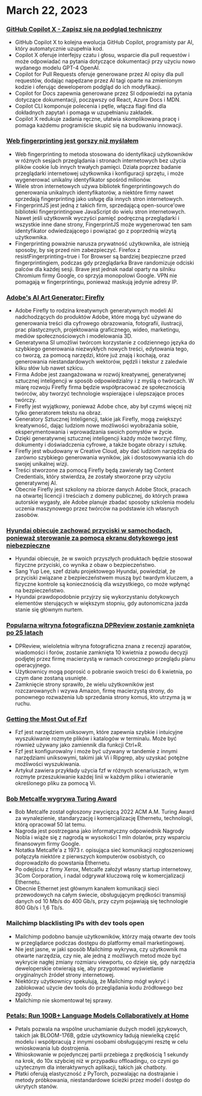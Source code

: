 

<CallToAction />

<Steps>

# March 22, 2023

### [GitHub Copilot X - Zapisz się na podgląd techniczny](https://github.blog/2023-03-22-github-copilot-x-the-ai-powered-developer-experience/?ref=hackernewsgpt.com)

- GitHub Copilot X to kolejna ewolucja GitHub Copilot, programisty par AI, który automatycznie uzupełnia kod.
- Copilot X oferuje interfejsy czatu i głosu, wsparcie dla pull requestów i może odpowiadać na pytania dotyczące dokumentacji przy użyciu nowo wydanego modelu GPT-4 OpenAI.
- Copilot for Pull Requests oferuje generowane przez AI opisy dla pull requestów, dodając napędzane przez AI tagi oparte na zmienionym kodzie i oferując deweloperom podgląd do ich modyfikacji.
- Copilot for Docs zapewnia generowane przez SI odpowiedzi na pytania dotyczące dokumentacji, począwszy od React, Azure Docs i MDN.
- Copilot CLI komponuje polecenia i pętle, włącza flagi find dla dokładnych zapytań i pomaga w uzupełnianiu zakładek.
- Copilot X redukuje zadania ręczne, ułatwia skomplikowaną pracę i pomaga każdemu programiście skupić się na budowaniu innowacji.

### [Web fingerprinting jest gorszy niż myślałem](https://www.bitestring.com/posts/2023-03-19-web-fingerprinting-is-worse-than-I-thought.html?ref=hackernewsgpt.com)

- Web fingerprinting to metoda stosowana do identyfikacji użytkowników w różnych sesjach przeglądania i stronach internetowych bez użycia plików cookie lub innych trwałych pamięci. Działa poprzez badanie przeglądarki internetowej użytkownika i konfiguracji sprzętu, i może wygenerować unikalny identyfikator spośród milionów.
- Wiele stron internetowych używa bibliotek fingerprintingowych do generowania unikalnych identyfikatorów, a niektóre firmy nawet sprzedają fingerprinting jako usługę dla innych stron internetowych.
- FingerprintJS jest jedną z takich firm, sprzedającą open-source'owe biblioteki fingerprintingowe JavaScript do wielu stron internetowych. Nawet jeśli użytkownik wyczyści pamięć podręczną przeglądarki i wszystkie inne dane strony, FingerprintJS może wygenerować ten sam identyfikator odwiedzającego i powiązać go z poprzednią wizytą użytkownika.
- Fingerprinting poważnie narusza prywatność użytkownika, ale istnieją sposoby, by się przed nim zabezpieczyć. Firefox z resistFingerprinting=true i Tor Browser są bardziej bezpieczne przed fingerprintingiem, podczas gdy przeglądarka Brave randomizuje odciski palców dla każdej sesji. Brave jest jednak nadal oparty na silniku Chromium firmy Google, co sprzyja monopolowi Google. VPN nie pomagają w fingerprintingu, ponieważ maskują jedynie adresy IP.

### [Adobe's AI Art Generator: Firefly](https://www.adobe.com/sensei/generative-ai/firefly.html?ref=hackernewsgpt.com)

- Adobe Firefly to rodzina kreatywnych generatywnych modeli AI nadchodzących do produktów Adobe, które mogą być używane do generowania treści dla cyfrowego obrazowania, fotografii, ilustracji, prac plastycznych, projektowania graficznego, wideo, marketingu, mediów społecznościowych i modelowania 3D.
- Generatywna SI umożliwi twórcom korzystanie z codziennego języka do szybkiego generowania niezwykłych nowych treści, edytowania tego, co tworzą, za pomocą narzędzi, które już znają i kochają, oraz generowania niestandardowych wektorów, pędzli i tekstur z zaledwie kilku słów lub nawet szkicu.
- Firma Adobe jest zaangażowana w rozwój kreatywnej, generatywnej sztucznej inteligencji w sposób odpowiedzialny i z myślą o twórcach. W miarę rozwoju Firefly firma będzie współpracować ze społecznością twórców, aby tworzyć technologie wspierające i ulepszające proces twórczy.
- Firefly jest wyjątkowy, ponieważ Adobe chce, aby był czymś więcej niż tylko generatorem tekstu na obraz.
- Generatory Sztucznej Inteligencji, takie jak Firefly, mogą zwiększyć kreatywność, dając ludziom nowe możliwości wyobrażania sobie, eksperymentowania i wprowadzania swoich pomysłów w życie.
- Dzięki generatywnej sztucznej inteligencji każdy może tworzyć filmy, dokumenty i doświadczenia cyfrowe, a także bogate obrazy i sztukę.
- Firefly jest wbudowany w Creative Cloud, aby dać ludziom narzędzia do zarówno szybkiego generowania wyników, jak i dostosowywania ich do swojej unikalnej wizji.
- Treści stworzone za pomocą Firefly będą zawierały tag Content Credentials, który stwierdza, że zostały stworzone przy użyciu generatywnej AI.
- Obecnie Firefly jest szkolony na zbiorze danych Adobe Stock, pracach na otwartej licencji i treściach z domeny publicznej, do których prawa autorskie wygasły, ale Adobe planuje zbadać sposoby szkolenia modelu uczenia maszynowego przez twórców na podstawie ich własnych zasobów.

### [Hyundai obiecuje zachować przyciski w samochodach, ponieważ sterowanie za pomocą ekranu dotykowego jest niebezpieczne](https://www.thedrive.com/news/hyundai-promises-to-keep-buttons-in-cars-because-touchscreen-controls-are-dangerous?ref=hackernewsgpt.com)

- Hyundai obiecuje, że w swoich przyszłych produktach będzie stosował fizyczne przyciski, co wynika z obaw o bezpieczeństwo.
- Sang Yup Lee, szef działu projektowego Hyundai, powiedział, że przyciski związane z bezpieczeństwem muszą być twardym kluczem, a fizyczne kontrole są koniecznością dla wszystkiego, co może wpłynąć na bezpieczeństwo.
- Hyundai prawdopodobnie przyjrzy się wykorzystaniu dotykowych elementów sterujących w większym stopniu, gdy autonomiczna jazda stanie się głównym nurtem.

### [Popularna witryna fotograficzna DPReview zostanie zamknięta po 25 latach](https://www.dpreview.com/news/5901145460/dpreview-com-to-close?ref=hackernewsgpt.com)

- DPReview, wieloletnia witryna fotograficzna znana z recenzji aparatów, wiadomości i forów, zostanie zamknięta 10 kwietnia z powodu decyzji podjętej przez firmę macierzystą w ramach corocznego przeglądu planu operacyjnego.
- Użytkownicy mogą poprosić o pobranie swoich treści do 6 kwietnia, po czym dane zostaną usunięte.
- Zamknięcie strony sprawiło, że wielu użytkowników jest rozczarowanych i wzywa Amazon, firmę macierzystą strony, do ponownego rozważenia lub sprzedania strony komuś, kto utrzyma ją w ruchu.

### [Getting the Most Out of Fzf](https://andrew-quinn.me/fzf/?ref=hackernewsgpt.com)

- Fzf jest narzędziem uniksowym, które zapewnia szybkie i intuicyjne wyszukiwanie rozmyte plików i katalogów w terminalu. Może być również używany jako zamiennik dla funkcji Ctrl+R.
- Fzf jest konfigurowalny i może być używany w tandemie z innymi narzędziami uniksowymi, takimi jak Vi i Ripgrep, aby uzyskać potężne możliwości wyszukiwania.
- Artykuł zawiera przykłady użycia fzf w różnych scenariuszach, w tym rozmyte przeszukiwanie każdej linii w każdym pliku i otwieranie określonego pliku za pomocą Vi.

### [Bob Metcalfe wygrywa Turing Award](https://amturing.acm.org/?2023=&ref=hackernewsgpt.com)

- Bob Metcalfe został ogłoszony zwycięzcą 2022 ACM A.M. Turing Award za wynalezienie, standaryzację i komercjalizację Ethernetu, technologii, którą opracował 50 lat temu.
- Nagroda jest postrzegana jako informatyczny odpowiednik Nagrody Nobla i wiąże się z nagrodą w wysokości 1 mln dolarów, przy wsparciu finansowym firmy Google.
- Notatka Metcalfe'a z 1973 r. opisująca sieć komunikacji rozgłoszeniowej połączyła niektóre z pierwszych komputerów osobistych, co doprowadziło do powstania Ethernetu.
- Po odejściu z firmy Xerox, Metcalfe założył własny startup internetowy, 3Com Corporation, i nadal odgrywał kluczową rolę w komercjalizacji Ethernetu.
- Obecnie Ethernet jest głównym kanałem komunikacji sieci przewodowych na całym świecie, obsługującym prędkości transmisji danych od 10 Mb/s do 400 Gb/s, przy czym pojawiają się technologie 800 Gb/s i 1,6 Tb/s.

### Mailchimp blacklisting IPs with dev tools open

- Mailchimp podobno banuje użytkowników, którzy mają otwarte dev tools w przeglądarce podczas dostępu do platformy email marketingowej.
- Nie jest jasne, w jaki sposób Mailchimp wykrywa, czy użytkownik ma otwarte narzędzia, czy nie, ale jedną z możliwych metod może być wykrycie nagłej zmiany rozmiaru viewportu, co dzieje się, gdy narzędzia deweloperskie otwierają się, aby przygotować wyświetlanie oryginalnych źródeł strony internetowej.
- Niektórzy użytkownicy spekulują, że Mailchimp mógł wykryć i zablokować użycie dev tools do przeglądania kodu źródłowego bez zgody.
- Mailchimp nie skomentował tej sprawy.

### [Petals: Run 100B+ Language Models Collaboratively at Home](https://petals.ml/?ref=hackernewsgpt.com)

- Petals pozwala na wspólne uruchamianie dużych modeli językowych, takich jak BLOOM-176B, gdzie użytkownicy ładują niewielką część modelu i współpracują z innymi osobami obsługującymi resztę w celu wnioskowania lub dostrojenia.
- Wnioskowanie w pojedynczej partii przebiega z prędkością 1 sekundy na krok, do 10x szybciej niż w przypadku offloadingu, co czyni go użytecznym dla interaktywnych aplikacji, takich jak chatboty.
- Płatki oferują elastyczność z PyTorch, pozwalając na dostrajanie i metody próbkowania, niestandardowe ścieżki przez model i dostęp do ukrytych stanów.

</Steps>
